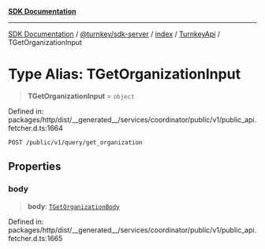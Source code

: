 [**SDK Documentation**](../../../../../../README.mdx)

***

[SDK Documentation](../../../../../../packages.mdx) / [@turnkey/sdk-server](../../../../README.mdx) / [index](../../../README.mdx) / [TurnkeyApi](../README.mdx) / TGetOrganizationInput

# Type Alias: TGetOrganizationInput

> **TGetOrganizationInput** = `object`

Defined in: packages/http/dist/\_\_generated\_\_/services/coordinator/public/v1/public\_api.fetcher.d.ts:1664

`POST /public/v1/query/get_organization`

## Properties

### body

> **body**: [`TGetOrganizationBody`](TGetOrganizationBody.mdx)

Defined in: packages/http/dist/\_\_generated\_\_/services/coordinator/public/v1/public\_api.fetcher.d.ts:1665
